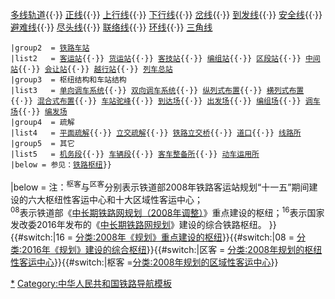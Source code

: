 {{Navbox
|name  = 中国铁路枢纽
|state  = 
| listclass = hlist
|title = [[中国铁路枢纽]]
|group1 = [[中国东北地区|东北]]
|list1 = 
* [[沈阳铁路枢纽|沈阳]]<sup>区客 16</sup>
* [[哈尔滨铁路枢纽|哈尔滨]]<sup>区客</sup>
|group2 = [[华北地区|华北]]
|list2 = 
* [[北京铁路枢纽|北京]]<sup>枢客 08 16</sup>
* [[天津铁路枢纽|天津]]<sup>16</sup>
* [[唐山铁路枢纽|唐山]]
|group3 = [[华东地区|华东]]
|list3 = 
* [[上海铁路枢纽|上海]]<sup>枢客 08 16</sup>
* [[福州铁路枢纽|福州]]<sup>区客 16</sup>
* [[南京铁路枢纽|南京]]<sup>16</sup>
* [[杭州铁路枢纽|杭州]]<sup>16</sup>
* [[合肥铁路枢纽|合肥]]<sup>16</sup>
* [[济南铁路枢纽|济南]]<sup>区客</sup>
* [[南昌铁路枢纽|南昌]]<sup>区客</sup>
* [[青岛铁路枢纽|青岛]]
|group4 = [[中国中南地区|中南]]
|list4 = 
* [[广州铁路枢纽|广州]]<sup>枢客 08 16</sup>
* [[武汉铁路枢纽|武汉]]<sup>枢客 08 16</sup>
* [[郑州铁路枢纽|郑州]]<sup>区客 08 16</sup>
* [[深圳铁路枢纽|深圳]]<sup>16</sup>
|group5 = [[中国西南地区|西南]]
|list5 = 
* [[成都铁路枢纽|成都]]<sup>枢客 08 16</sup>
* [[重庆铁路枢纽|重庆]]<sup>08 16</sup>
* [[昆明铁路枢纽|昆明]]<sup>区客 16</sup>
* [[南宁铁路枢纽|南宁]]<sup>区客 16</sup>
* [[贵阳铁路枢纽|贵阳]]<sup>16</sup>
|group6 = [[中国西北地区|西北]]
|list6 = 
* [[西安铁路枢纽|西安]]<sup>枢客 08 16</sup>
* [[乌鲁木齐铁路枢纽|乌鲁木齐]]<sup>区客 16</sup>
* [[兰州铁路枢纽|兰州]]<sup>区客</sup>

|list7 = {{Navbox|child
 |name   = 铁路枢纽术语
 |state  = collapsed
 |navbar = plain
 |title  = 中国铁路枢纽术语
 |titlestyle = background:#FFFDD0
 |group1  = 铁路站线
 |list1   =  [[单线铁路]]{{·}} [[复线铁路]]{{·}} [[多重複線|多线轨道]]{{·}} [[正线]]{{·}} [[上行线]]{{·}} [[下行线]]{{·}} [[岔线]]{{·}} [[到发线]]{{·}} [[安全側線|安全线]]{{·}} [[避难线]]{{·}} [[尽头线]]{{·}} [[联络线]]{{·}} [[环线]]{{·}} [[三角线]]
 |group2  = [[铁路车站]]
 |list2   = [[客运站]]{{·}} [[货运站]]{{·}} [[客技站]]{{·}} [[编组站]]{{·}} [[区段站]]{{·}} [[中间站]]{{·}} [[会让站]]{{·}} [[越行站]]{{·}} [[列车总站]]
 |group3  = 枢纽结构和车站结构
 |list3   = [[单向调车系统]]{{·}} [[双向调车系统]]{{·}} [[纵列式布置]]{{·}} [[横列式布置]]{{·}} [[混合式布置]]{{·}} [[车站驼峰]]{{·}} [[到达场]]{{·}} [[出发场]]{{·}} [[编组场]]{{·}} [[调车场]]{{·}} [[编发场]] 
 |group4  = 疏解
 |list4   = [[平面疏解]]{{·}} [[立交疏解]]{{·}} [[铁路立交桥]]{{·}} [[平交道|道口]]{{·}} [[线路所]]
 |group5  = 其它
 |list5   = [[机务段]]{{·}} [[车辆段 (铁路运输)|车辆段]]{{·}} [[客车整备所]]{{·}} [[动车运用所]]
 |below = 参见：[[铁路枢纽]]}}
|below = 注：<sup>枢客</sup>与<sup>区客</sup>分别表示铁道部2008年铁路客运站规划“十一五”期间建设的六大枢纽性客运中心和十大区域性客运中心；<br><sup>08</sup>表示铁道部《[[s:中长期铁路网规划（2008年调整）|中长期铁路网规划（2008年调整）]]》重点建设的枢纽；<sup>16</sup>表示国家发改委2016年发布的《[[s:中长期铁路网规划 (2016年)|中长期铁路网规划]]》建设的综合铁路枢纽。
}}<includeonly>
{{#switch:{{{1}}}|16 = [[分类:2008年《规划》重点建设的枢纽]]}}{{#switch:{{{2}}}|08 = [[分类:2016年《规划》建设的综合枢纽]]}}{{#switch:{{{3}}}|区客 = [[分类:2008年规划的枢纽性客运中心]]}}{{#switch:{{{4}}}|枢客 =[[分类:2008年规划的区域性客运中心]]}}</includeonly><!--怎么增加多个参数？--><noinclude>
[[Category:中国铁路枢纽模板|*]]
[[Category:中华人民共和国铁路导航模板]]
</noinclude>